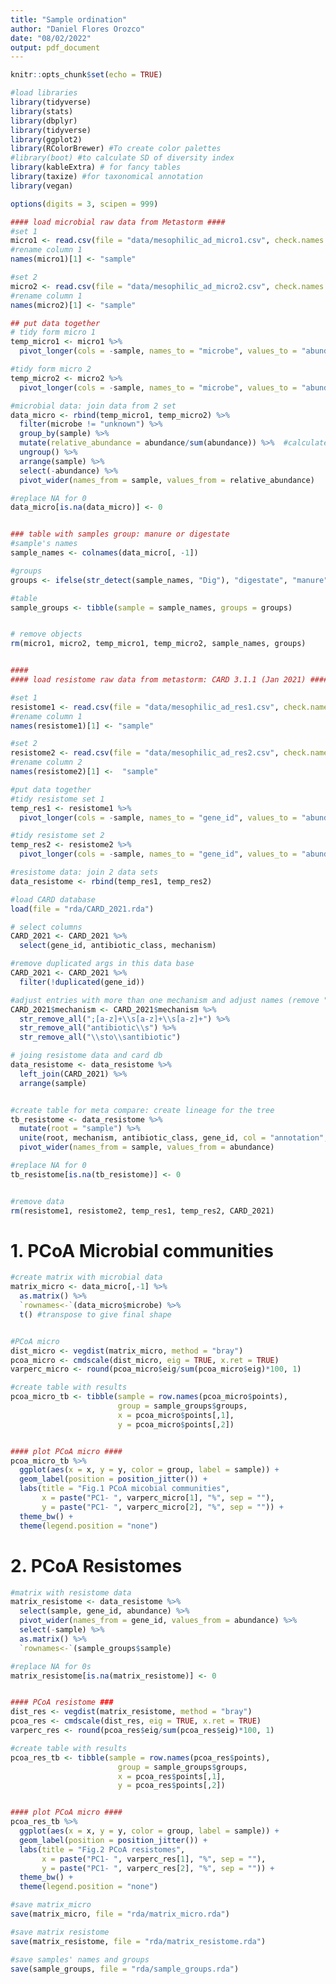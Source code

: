 ```yaml
---
title: "Sample ordination"
author: "Daniel Flores Orozco"
date: "08/02/2022"
output: pdf_document
---
```


```r
knitr::opts_chunk$set(echo = TRUE)
```

```r
#load libraries 
library(tidyverse)
library(stats)
library(dbplyr)
library(tidyverse)
library(ggplot2)
library(RColorBrewer) #To create color palettes
#library(boot) #to calculate SD of diversity index
library(kableExtra) # for fancy tables
library(taxize) #for taxonomical annotation
library(vegan)

options(digits = 3, scipen = 999)

```



```r

#### load microbial raw data from Metastorm ####
#set 1 
micro1 <- read.csv(file = "data/mesophilic_ad_micro1.csv", check.names = FALSE)
#rename column 1
names(micro1)[1] <- "sample"

#set 2
micro2 <- read.csv(file = "data/mesophilic_ad_micro2.csv", check.names = FALSE)
#rename column 1
names(micro2)[1] <- "sample"

## put data together 
# tidy form micro 1
temp_micro1 <- micro1 %>% 
  pivot_longer(cols = -sample, names_to = "microbe", values_to = "abundance")

#tidy form micro 2
temp_micro2 <- micro2 %>% 
  pivot_longer(cols = -sample, names_to = "microbe", values_to = "abundance")

#microbial data: join data from 2 set 
data_micro <- rbind(temp_micro1, temp_micro2) %>% 
  filter(microbe != "unknown") %>%
  group_by(sample) %>%
  mutate(relative_abundance = abundance/sum(abundance)) %>%  #calculate relative abundance 
  ungroup() %>%
  arrange(sample) %>%
  select(-abundance) %>% 
  pivot_wider(names_from = sample, values_from = relative_abundance)

#replace NA for 0
data_micro[is.na(data_micro)] <- 0


### table with samples group: manure or digestate 
#sample's names 
sample_names <- colnames(data_micro[, -1])

#groups 
groups <- ifelse(str_detect(sample_names, "Dig"), "digestate", "manure")

#table 
sample_groups <- tibble(sample = sample_names, groups = groups)


# remove objects 
rm(micro1, micro2, temp_micro1, temp_micro2, sample_names, groups)


#### 
#### load resistome raw data from metastorm: CARD 3.1.1 (Jan 2021) ####

#set 1
resistome1 <- read.csv(file = "data/mesophilic_ad_res1.csv", check.names = FALSE)
#rename column 1 
names(resistome1)[1] <- "sample"

#set 2
resistome2 <- read.csv(file = "data/mesophilic_ad_res2.csv", check.names = FALSE)
#rename column 2 
names(resistome2)[1] <-  "sample"

#put data together 
#tidy resistome set 1
temp_res1 <- resistome1 %>%
  pivot_longer(cols = -sample, names_to = "gene_id", values_to = "abundance")

#tidy resistome set 2
temp_res2 <- resistome2 %>%
  pivot_longer(cols = -sample, names_to = "gene_id", values_to = "abundance" )

#resistome data: join 2 data sets 
data_resistome <- rbind(temp_res1, temp_res2)

#load CARD database 
load(file = "rda/CARD_2021.rda")

# select columns 
CARD_2021 <- CARD_2021 %>% 
  select(gene_id, antibiotic_class, mechanism)

#remove duplicated args in this data base 
CARD_2021 <- CARD_2021 %>% 
  filter(!duplicated(gene_id))

#adjust entries with more than one mechanism and adjust names (remove "antibiotic") 
CARD_2021$mechanism <- CARD_2021$mechanism %>% 
  str_remove_all(";[a-z]+\\s[a-z]+\\s[a-z]+") %>% 
  str_remove_all("antibiotic\\s") %>% 
  str_remove_all("\\sto\\santibiotic")

# joing resistome data and card db 
data_resistome <- data_resistome %>% 
  left_join(CARD_2021) %>% 
  arrange(sample)


#create table for meta compare: create lineage for the tree
tb_resistome <- data_resistome %>% 
  mutate(root = "sample") %>% 
  unite(root, mechanism, antibiotic_class, gene_id, col = "annotation", sep = ";") %>%
  pivot_wider(names_from = sample, values_from = abundance)

#replace NA for 0 
tb_resistome[is.na(tb_resistome)] <- 0


#remove data 
rm(resistome1, resistome2, temp_res1, temp_res2, CARD_2021)

```


# 1. PCoA Microbial communities 

```r
#create matrix with microbial data 
matrix_micro <- data_micro[,-1] %>%
  as.matrix() %>% 
  `rownames<-`(data_micro$microbe) %>% 
  t() #transpose to give final shape


#PCoA micro 
dist_micro <- vegdist(matrix_micro, method = "bray")
pcoa_micro <- cmdscale(dist_micro, eig = TRUE, x.ret = TRUE)
varperc_micro <- round(pcoa_micro$eig/sum(pcoa_micro$eig)*100, 1)

#create table with results 
pcoa_micro_tb <- tibble(sample = row.names(pcoa_micro$points),
                        group = sample_groups$groups,
                        x = pcoa_micro$points[,1], 
                        y = pcoa_micro$points[,2])


#### plot PCoA micro #### 
pcoa_micro_tb %>% 
  ggplot(aes(x = x, y = y, color = group, label = sample)) + 
  geom_label(position = position_jitter()) + 
  labs(title = "Fig.1 PCoA micobial communities", 
       x = paste("PC1- ", varperc_micro[1], "%", sep = ""), 
       y = paste("PC1- ", varperc_micro[2], "%", sep = "")) + 
  theme_bw() + 
  theme(legend.position = "none")

```


# 2. PCoA Resistomes


```r

#matrix with resistome data 
matrix_resistome <- data_resistome %>% 
  select(sample, gene_id, abundance) %>%
  pivot_wider(names_from = gene_id, values_from = abundance) %>% 
  select(-sample) %>%
  as.matrix() %>% 
  `rownames<-`(sample_groups$sample)

#replace NA for 0s
matrix_resistome[is.na(matrix_resistome)] <- 0


#### PCoA resistome ### 
dist_res <- vegdist(matrix_resistome, method = "bray")
pcoa_res <- cmdscale(dist_res, eig = TRUE, x.ret = TRUE)
varperc_res <- round(pcoa_res$eig/sum(pcoa_res$eig)*100, 1)

#create table with results 
pcoa_res_tb <- tibble(sample = row.names(pcoa_res$points),
                        group = sample_groups$groups,
                        x = pcoa_res$points[,1], 
                        y = pcoa_res$points[,2])


#### plot PCoA micro #### 
pcoa_res_tb %>% 
  ggplot(aes(x = x, y = y, color = group, label = sample)) + 
  geom_label(position = position_jitter()) + 
  labs(title = "Fig.2 PCoA resistomes", 
       x = paste("PC1- ", varperc_res[1], "%", sep = ""), 
       y = paste("PC1- ", varperc_res[2], "%", sep = "")) + 
  theme_bw() + 
  theme(legend.position = "none")

```

```r

#save matrix_micro 
save(matrix_micro, file = "rda/matrix_micro.rda")

#save matrix resistome 
save(matrix_resistome, file = "rda/matrix_resistome.rda")

#save samples' names and groups 
save(sample_groups, file = "rda/sample_groups.rda")

```

